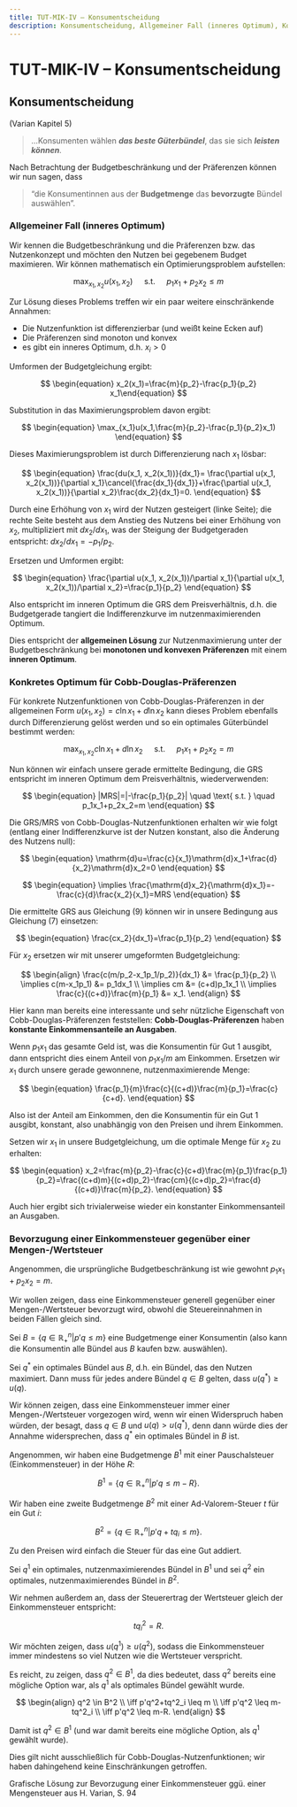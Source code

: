 ```yaml
---
title: TUT-MIK-IV – Konsumentscheidung
description: Konsumentscheidung, Allgemeiner Fall (inneres Optimum), Konkretes Optimum für Cobb-Douglas-Präferenzen
---
```


# TUT-MIK-IV – Konsumentscheidung

## Konsumentscheidung

(Varian Kapitel 5)

> ...Konsumenten wählen **_das beste Güterbündel_**, das sie sich **_leisten können_**.

Nach Betrachtung der Budgetbeschränkung und der Präferenzen können wir nun sagen, dass

> “die Konsumentinnen aus der **Budgetmenge** das **bevorzugte** Bündel auswählen”.

### Allgemeiner Fall (inneres Optimum)

Wir kennen die Budgetbeschränkung und die Präferenzen bzw. das Nutzenkonzept und möchten den Nutzen bei gegebenem Budget maximieren. Wir können mathematisch ein Optimierungsproblem aufstellen:

$$
\begin{equation}
\max_{x_1,x_2}{u(x_1,x_2)}\quad \text{ s.t. } \quad p_1x_1+p_2x_2 \leq m
\end{equation}
$$

Zur Lösung dieses Problems treffen wir ein paar weitere einschränkende Annahmen:

- Die Nutzenfunktion ist differenzierbar (und weißt keine Ecken auf)
- Die Präferenzen sind monoton und konvex
- es gibt ein inneres Optimum, d.h. $x_i \gt 0$

Umformen der Budgetgleichung ergibt:

$$
\begin{equation}
x_2(x_1)=\frac{m}{p_2}-\frac{p_1}{p_2}
x_1\end{equation}
$$

Substitution in das Maximierungsproblem davon ergibt:

$$
\begin{equation}
\max_{x_1}u(x_1,\frac{m}{p_2}-\frac{p_1}{p_2}x_1)
\end{equation}
$$

Dieses Maximierungsproblem ist durch Differenzierung nach $x_1$ lösbar:

$$
\begin{equation}
\frac{du(x_1, x_2(x_1))}{dx_1}=
\frac{\partial u(x_1, x_2(x_1))}{\partial x_1}\cancel{\frac{dx_1}{dx_1}}+\frac{\partial u(x_1, x_2(x_1))}{\partial x_2}\frac{dx_2}{dx_1}=0.
\end{equation}
$$

Durch eine Erhöhung von $x_1$ wird der Nutzen gesteigert (linke Seite); die rechte Seite besteht aus dem Anstieg des Nutzens bei einer Erhöhung von $x_2$, multipliziert mit $dx_2/dx_1$, was der Steigung der Budgetgeraden entspricht: $dx_2/dx_1=-p_1/p_2$.

Ersetzen und Umformen ergibt:

$$
\begin{equation}
\frac{\partial u(x_1, x_2(x_1))/\partial x_1}{\partial u(x_1, x_2(x_1))/\partial x_2}=\frac{p_1}{p_2}
\end{equation}
$$

Also entspricht im inneren Optimum die GRS dem Preisverhältnis, d.h. die Budgetgerade tangiert die Indifferenzkurve im nutzenmaximierenden Optimum.

Dies entspricht der **allgemeinen Lösung** zur Nutzenmaximierung unter der Budgetbeschränkung bei **monotonen und konvexen Präferenzen** mit einem **inneren Optimum**.

### Konkretes Optimum für Cobb-Douglas-Präferenzen

Für konkrete Nutzenfunktionen von Cobb-Douglas-Präferenzen in der allgemeinen Form $u(x_1, x_2)=c\ln{x_1}+d\ln{x_2}$ kann dieses Problem ebenfalls durch Differenzierung gelöst werden und so ein optimales Güterbündel bestimmt werden:

$$
\begin{equation}
\max_{x_1, x_2}c\ln{x_1}+d\ln{x_2} \quad \text{ s.t. } \quad p_1x_1+p_2x_2 = m
\end{equation}
$$

Nun können wir einfach unsere gerade ermittelte Bedingung, die GRS entspricht im inneren Optimum dem Preisverhältnis, wiederverwenden:

$$
\begin{equation}
|MRS|=|-\frac{p_1}{p_2}| \quad \text{ s.t. } \quad p_1x_1+p_2x_2=m
\end{equation}
$$

Die GRS/MRS von Cobb-Douglas-Nutzenfunktionen erhalten wir wie folgt (entlang einer Indifferenzkurve ist der Nutzen konstant, also die Änderung des Nutzens null):

$$
\begin{equation}
\mathrm{d}u=\frac{c}{x_1}\mathrm{d}x_1+\frac{d}{x_2}\mathrm{d}x_2=0
\end{equation}
$$

$$
\begin{equation}
\implies \frac{\mathrm{d}x_2}{\mathrm{d}x_1}=-\frac{c}{d}\frac{x_2}{x_1}=MRS
\end{equation}
$$

Die ermittelte GRS aus Gleichung $(9)$ können wir in unsere Bedingung aus Gleichung $(7)$ einsetzen:

$$
\begin{equation}
\frac{cx_2}{dx_1}=\frac{p_1}{p_2}
\end{equation}
$$

Für $x_2$ ersetzen wir mit unserer umgeformten Budgetgleichung:

$$
\begin{align}
\frac{c(m/p_2-x_1p_1/p_2)}{dx_1} &= \frac{p_1}{p_2}
\\
\implies c(m-x_1p_1) &= p_1dx_1
\\
\implies cm &= (c+d)p_1x_1
\\
\implies \frac{c}{(c+d)}\frac{m}{p_1} &= x_1.
\end{align}
$$

Hier kann man bereits eine interessante und sehr nützliche Eigenschaft von Cobb-Douglas-Präferenzen feststellen: **Cobb-Douglas-Präferenzen** haben **konstante Einkommensanteile an Ausgaben**.

Wenn $p_1x_1$ das gesamte Geld ist, was die Konsumentin für Gut 1 ausgibt, dann entspricht dies einem Anteil von $p_1x_1/m$ am Einkommen. Ersetzen wir $x_1$ durch unsere gerade gewonnene, nutzenmaximierende Menge:

$$
\begin{equation}
\frac{p_1}{m}\frac{c}{(c+d)}\frac{m}{p_1}=\frac{c}{c+d}.
\end{equation}
$$

Also ist der Anteil am Einkommen, den die Konsumentin für ein Gut 1 ausgibt, konstant, also unabhängig von den Preisen und ihrem Einkommen.

Setzen wir $x_1$ in unsere Budgetgleichung, um die optimale Menge für $x_2$ zu erhalten:

$$
\begin{equation}
x_2=\frac{m}{p_2}-\frac{c}{c+d}\frac{m}{p_1}\frac{p_1}{p_2}=\frac{(c+d)m}{(c+d)p_2}-\frac{cm}{(c+d)p_2}=\frac{d}{(c+d)}\frac{m}{p_2}.
\end{equation}
$$

Auch hier ergibt sich trivialerweise wieder ein konstanter Einkommensanteil an Ausgaben.

### Bevorzugung einer Einkommensteuer gegenüber einer Mengen-/Wertsteuer

Angenommen, die ursprüngliche Budgetbeschränkung ist wie gewohnt $p_1x_1+p_2x_2=m$.

Wir wollen zeigen, dass eine Einkommensteuer generell gegenüber einer Mengen-/Wertsteuer bevorzugt wird, obwohl die Steuereinnahmen in beiden Fällen gleich sind.

Sei $B=\{ q \in \mathbb{R}^n_+|p'q \leq m \}$ eine Budgetmenge einer Konsumentin (also kann die Konsumentin alle Bündel aus $B$ kaufen bzw. auswählen).

Sei $q^*$ ein optimales Bündel aus $B$, d.h. ein Bündel, das den Nutzen maximiert. Dann muss für jedes andere Bündel $q \in B$ gelten, dass $u(q^*) \geq u(q)$.

Wir können zeigen, dass eine Einkommensteuer immer einer Mengen-/Wertsteuer vorgezogen wird, wenn wir einen Widerspruch haben würden, der besagt, dass $q \in B$ und $u(q) \gt u(q^*)$, denn dann würde dies der Annahme widersprechen, dass $q^*$ ein optimales Bündel in $B$ ist.

Angenommen, wir haben eine Budgetmenge $B^1$ mit einer Pauschalsteuer (Einkommensteuer) in der Höhe $R$:

$$
B^1=\{q \in \mathbb{R}_+^n | p'q \leq m-R\}.
$$

Wir haben eine zweite Budgetmenge $B^2$ mit einer Ad-Valorem-Steuer $t$ für ein Gut $i$:

$$
B^2=\{q \in \mathbb{R}^n_+|p'q+tq_i \leq m\}.
$$

Zu den Preisen wird einfach die Steuer für das eine Gut addiert.

Sei $q^1$ ein optimales, nutzenmaximierendes Bündel in $B^1$ und sei $q^2$ ein optimales, nutzenmaximierendes Bündel in $B^2$.

Wir nehmen außerdem an, dass der Steuerertrag der Wertsteuer gleich der Einkommensteuer entspricht:

$$
tq^2_i=R.
$$

Wir möchten zeigen, dass $u(q^1) \geq u(q^2)$, sodass die Einkommensteuer immer mindestens so viel Nutzen wie die Wertsteuer verspricht.

Es reicht, zu zeigen, dass $q^2 \in B^1$, da dies bedeutet, dass $q^2$ bereits eine mögliche Option war, als $q^1$ als optimales Bündel gewählt wurde.

$$
\begin{align}
q^2 \in B^2
\\
\iff p'q^2+tq^2_i \leq m
\\
\iff p'q^2 \leq m-tq^2_i
\\
\iff p'q^2 \leq m-R.
\end{align}
$$

Damit ist $q^2 \in B^1$ (und war damit bereits eine mögliche Option, als $q^1$ gewählt wurde).

Dies gilt nicht ausschließlich für Cobb-Douglas-Nutzenfunktionen; wir haben dahingehend keine Einschränkungen getroffen.

<!-- ![Grafische Lösung zur Bevorzugung einer Einkommensteuer ggü. einer Mengensteuer aus H. Varian, S. 94](TUT-MIK-IV%20%E2%80%93%20Konsumentscheidung%200c66b89e5efa4566905475584faf1682/Untitled.png) -->

Grafische Lösung zur Bevorzugung einer Einkommensteuer ggü. einer Mengensteuer aus H. Varian, S. 94
